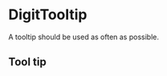 
<Meta
    title="Others/DigitTooltip"
    component={DigitTooltip}
/>

# DigitTooltip

A tooltip should be used as often as possible.

## Tool tip

<Preview>
    <Story name="Tooltip">
        <DigitTooltip text="This is a tooltip">
            <DigitButton text="Hover me" />
        </DigitTooltip>
    </Story>
    <Story name="Tooltip text">
        <DigitTooltip text="You can change the text">
            <DigitButton text="Hover me too" />
        </DigitTooltip>
    </Story>
</Preview>

<Props of={DigitTooltip} />
